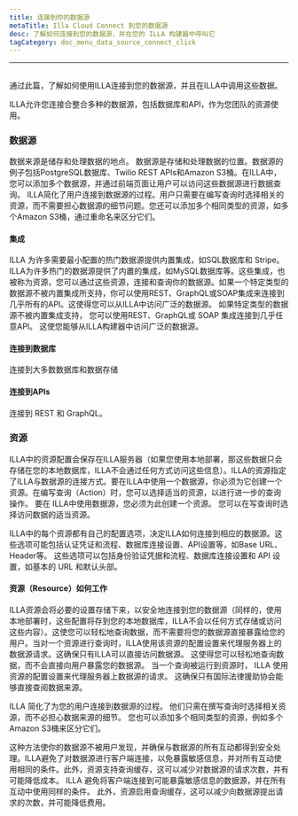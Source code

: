 ```yaml
---
title: 连接到你的数据源
metaTitle: Illa Cloud Connect 到您的数据源
desc: 了解如何连接到您的数据源，并在您的 ILLA 构建器中呼叫它
tagCategory: doc_menu_data_source_connect_click
---
```


* * *

## <Heading hidden>连接到你的数据源</Heading>

通过此篇，了解如何使用ILLA连接到您的数据源，并且在ILLA中调用这些数据。

ILLA允许您连接合整合多种的数据源，包括数据库和API，作为您团队的资源使用。

### 数据源

数据来源是储存和处理数据的地点。 数据源是存储和处理数据的位置。数据源的例子包括PostgreSQL数据库、Twilio REST APIs和Amazon S3桶。在ILLA中，您可以添加多个数据源，并通过前端页面让用户可以访问这些数据源进行数据查询。 ILLA简化了用户连接到数据源的过程。用户只需要在编写查询时选择相关的资源，而不需要担心数据源的细节问题。您还可以添加多个相同类型的资源，如多个Amazon S3桶，通过重命名来区分它们。

#### 集成

ILLA 为许多需要最小配置的热门数据源提供内置集成，如SQL数据库和 Stripe。 ILLA为许多热门的数据源提供了内置的集成，如MySQL数据库等。这些集成，也被称为资源，您可以通过这些资源，连接和查询你的数据源。如果一个特定类型的数据源不被内置集成所支持，你可以使用REST、GraphQL或SOAP集成来连接到几乎所有的API。这使得您可以从ILLA中访问广泛的数据源。 如果特定类型的数据源不被内置集成支持， 您可以使用REST、GraphQL或 SOAP 集成连接到几乎任意API。 这使您能够从ILLA构建器中访问广泛的数据源。

#### 连接到数据库

连接到大多数数据库和数据存储

#### 连接到APIs

连接到 REST 和 GraphQL。

### 资源

ILLA中的资源配置会保存在ILLA服务器（如果您使用本地部署，那这些数据只会存储在您的本地数据库，ILLA不会通过任何方式访问这些信息）。ILLA的资源指定了ILLA与数据源的连接方式。要在ILLA中使用一个数据源，你必须为它创建一个资源。在编写查询（Action）时，您可以选择适当的资源，以进行进一步的查询操作。 要在 ILLA中使用数据源，您必须为此创建一个资源。 您可以在写查询时选择访问数据的适当资源。

ILLA中的每个资源都有自己的配置选项，决定ILLA如何连接到相应的数据源。这些选项可能包括认证凭证和流程、数据库连接设置、API设置等，如Base URL、Header等。 这些选项可以包括身份验证凭据和流程、数据库连接设置和 API 设置，如基本的 URL 和默认头部。

#### 资源（Resource）如何工作

ILLA资源会将必要的设置存储下来，以安全地连接到您的数据源（同样的，使用本地部署时，这些配置将存到您的本地数据库，ILLA不会以任何方式存储或访问这些内容）。这使您可以轻松地查询数据，而不需要将您的数据源直接暴露给您的用户。当对一个资源进行查询时，ILLA使用该资源的配置设置来代理服务器上的数据源请求。这确保只有ILLA可以直接访问数据源。 这使得您可以轻松地查询数据，而不会直接向用户暴露您的数据源。 当一个查询被运行到资源时， ILLA 使用资源的配置设置来代理服务器上数据源的请求。 这确保只有国际法律援助协会能够直接查阅数据来源。

ILLA 简化了为您的用户连接到数据源的过程。 他们只需在撰写查询时选择相关资源，而不必担心数据来源的细节。 您也可以添加多个相同类型的资源，例如多个Amazon S3桶来区分它们。

这种方法使你的数据源不被用户发现，并确保与数据源的所有互动都得到安全处理。ILLA避免了对数据源进行客户端连接，以免暴露敏感信息，并对所有互动使用相同的条件。此外，资源支持查询缓存，这可以减少对数据源的请求次数，并有可能降低成本。 ILLA 避免将客户端连接到可能暴露敏感信息的数据源，并在所有互动中使用同样的条件。 此外，资源启用查询缓存，这可以减少向数据源提出请求的次数，并可能降低费用。

